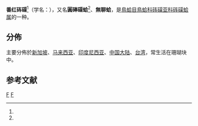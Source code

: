 {{Speciesbox
| taxon = Tridacna crocea
| image = Tridacna crocea 02 by Line1.jpg
| binomial_authority = Lamarck, 1819
| synonyms = 
}}

'''番红砗磲'''<ref name="shell_2493"/>（学名：{{lang|la|'''''Tridacna crocea'''''}}），又名'''圓硨磲蛤'''<ref name="TaiBNET_313837" />、'''無聊蛤'''，是[[鳥蛤目|鳥蛤目]][[鳥蛤科|鳥蛤科]][[砗磲亚科|砗磲亚科]][[砗磲蛤属|砗磲蛤属]]的一种。

==分佈==
主要分佈於[[新加坡|新加坡]]、[[马来西亚|马来西亚]]、[[印度尼西亚|印度尼西亚]]、[[中国大陆|中国大陆]]、[[台湾|台湾]]，常生活在珊瑚块中。

==参考文献==
{{reflist |refs=
<ref name="shell_2493">{{cite web
 |url=http://shell.sinica.edu.tw/chinese/shellbase_detail.php?science_no=2493
 |title=国际贝库：番红砗磲
 |publisher=台湾贝类资料库
 |accessdate=2009-08-11
 |archive-date=2016-03-04
 |archive-url=https://web.archive.org/web/20160304205402/http://shell.sinica.edu.tw/chinese/shellbase_detail.php?science_no=2493
 |dead-url=no
 }}</ref>
<ref name="TaiBNET_313837">{{TaiBNET
 | zh=圓硨磲蛤 | id=313837
 | binomial=Tridacna crocea | authority=Lamarck, 1819 | var=
 | accessdate=2013-01-24}}</ref>
}}

{{Taxonbar|from=Q972082}}

[[Category:砗磲蛤属|F]]
[[Category:_1819年描述的动物|F]]